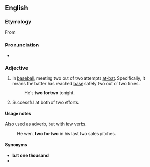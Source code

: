 ==English==

===Etymology===
From {{qualifier|baseball}}

===Pronunciation===
* {{audio|en|En-au-two for two.ogg|Audio (AU)}}

===Adjective===
{{en-adj|-}}

# {{lb|en|idiomatic|baseball}} In [[baseball]], meeting two out of two attempts [[at-bat]]. Specifically, it means the batter has reached [[base]] safely two out of two times.
#: He's '''two for two''' tonight.
# {{lb|en|idiomatic}} Successful at both of two efforts.

====Usage notes====
Also used as adverb, but with few verbs.
: He went '''two for two''' in his last two sales pitches.

====Synonyms====
* '''bat one thousand'''
* {{l|en|bat a thousand}}